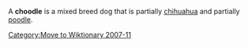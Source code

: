 [[Category:Move to Wiktionary 2007-11]]
A '''choodle''' is a mixed breed dog that is partially [[chihuahua]] and partially [[poodle]].